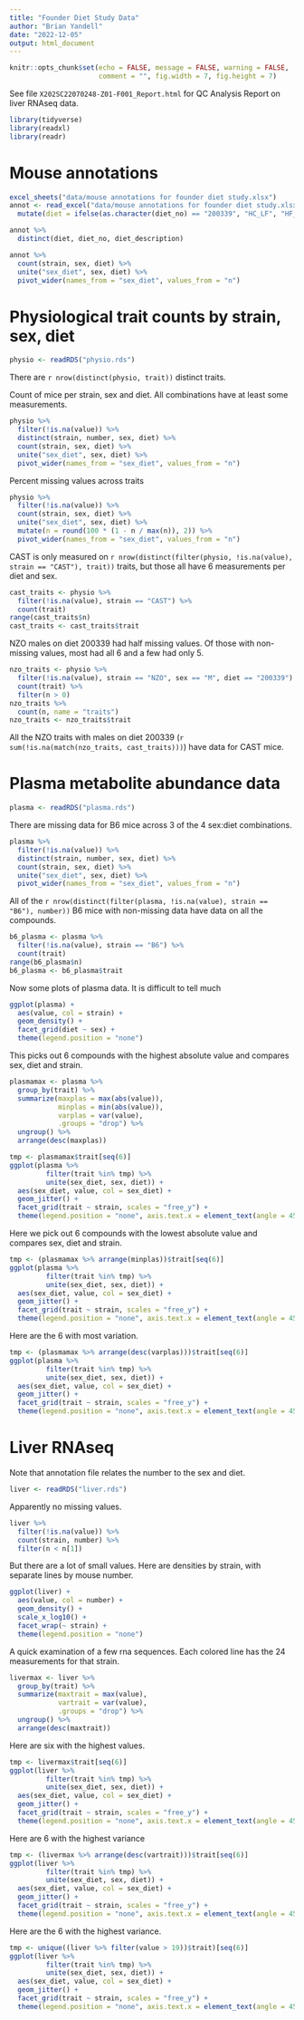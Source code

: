 ```yaml
---
title: "Founder Diet Study Data"
author: "Brian Yandell"
date: "2022-12-05"
output: html_document
---
```


```r
knitr::opts_chunk$set(echo = FALSE, message = FALSE, warning = FALSE,
                      comment = "", fig.width = 7, fig.height = 7)
```
 
See file `X202SC22070248-Z01-F001_Report.html` for QC Analysis Report on liver RNAseq data.

```r
library(tidyverse)
library(readxl)
library(readr)
```

# Mouse annotations

```r
excel_sheets("data/mouse annotations for founder diet study.xlsx")
annot <- read_excel("data/mouse annotations for founder diet study.xlsx") %>%
  mutate(diet = ifelse(as.character(diet_no) == "200339", "HC_LF", "HF_LC"))
```

```r
annot %>%
  distinct(diet, diet_no, diet_description)
```

```r
annot %>%
  count(strain, sex, diet) %>%
  unite("sex_diet", sex, diet) %>%
  pivot_wider(names_from = "sex_diet", values_from = "n")
```

# Physiological trait counts by strain, sex, diet

```r
physio <- readRDS("physio.rds")
```

There are `r nrow(distinct(physio, trait))` distinct traits.

Count of mice per strain, sex and diet. All combinations have at least some measurements.

```r
physio %>%
  filter(!is.na(value)) %>%
  distinct(strain, number, sex, diet) %>%
  count(strain, sex, diet) %>%
  unite("sex_diet", sex, diet) %>%
  pivot_wider(names_from = "sex_diet", values_from = "n")
```

Percent missing values across traits

```r
physio %>%
  filter(!is.na(value)) %>%
  count(strain, sex, diet) %>%
  unite("sex_diet", sex, diet) %>%
  mutate(n = round(100 * (1 - n / max(n)), 2)) %>%
  pivot_wider(names_from = "sex_diet", values_from = "n")
```


CAST is only measured on `r nrow(distinct(filter(physio, !is.na(value), strain == "CAST"), trait))` traits,
but those all have 6 measurements per diet and sex.

```r
cast_traits <- physio %>%
  filter(!is.na(value), strain == "CAST") %>%
  count(trait)
range(cast_traits$n)
cast_traits <- cast_traits$trait
```

NZO males on diet 200339 had half missing values. Of those with non-missing values, most had all 6 and a few had only 5.

```r
nzo_traits <- physio %>%
  filter(!is.na(value), strain == "NZO", sex == "M", diet == "200339") %>%
  count(trait) %>%
  filter(n > 0)
nzo_traits %>%
  count(n, name = "traits")
nzo_traits <- nzo_traits$trait
```

All the NZO traits with males on diet 200339 (`r sum(!is.na(match(nzo_traits, cast_traits)))`) have data for CAST mice.

# Plasma metabolite abundance data

```r
plasma <- readRDS("plasma.rds")
```

There are missing data for B6 mice across 3 of the 4 sex:diet combinations.

```r
plasma %>%
  filter(!is.na(value)) %>%
  distinct(strain, number, sex, diet) %>%
  count(strain, sex, diet) %>%
  unite("sex_diet", sex, diet) %>%
  pivot_wider(names_from = "sex_diet", values_from = "n")
```
All of the `r nrow(distinct(filter(plasma, !is.na(value), strain == "B6"), number))` B6 mice with non-missing data have data on all the compounds.

```r
b6_plasma <- plasma %>%
  filter(!is.na(value), strain == "B6") %>%
  count(trait)
range(b6_plasma$n)
b6_plasma <- b6_plasma$trait
```

Now some plots of plasma data. It is difficult to tell much

```r
ggplot(plasma) +
  aes(value, col = strain) +
  geom_density() +
  facet_grid(diet ~ sex) +
  theme(legend.position = "none")
```

This picks out 6 compounds with the highest absolute value and compares sex, diet and strain.

```r
plasmamax <- plasma %>%
  group_by(trait) %>%
  summarize(maxplas = max(abs(value)),
            minplas = min(abs(value)),
            varplas = var(value),
            .groups = "drop") %>%
  ungroup() %>%
  arrange(desc(maxplas))
```

```r
tmp <- plasmamax$trait[seq(6)]
ggplot(plasma %>%
         filter(trait %in% tmp) %>%
         unite(sex_diet, sex, diet)) +
  aes(sex_diet, value, col = sex_diet) +
  geom_jitter() +
  facet_grid(trait ~ strain, scales = "free_y") +
  theme(legend.position = "none", axis.text.x = element_text(angle = 45, vjust = 1, hjust=1))
```

Here we pick out 6 compounds with the lowest absolute value and compares sex, diet and strain.

```r
tmp <- (plasmamax %>% arrange(minplas))$trait[seq(6)]
ggplot(plasma %>%
         filter(trait %in% tmp) %>%
         unite(sex_diet, sex, diet)) +
  aes(sex_diet, value, col = sex_diet) +
  geom_jitter() +
  facet_grid(trait ~ strain, scales = "free_y") +
  theme(legend.position = "none", axis.text.x = element_text(angle = 45, vjust = 1, hjust=1))
```

Here are the 6 with most variation.

```r
tmp <- (plasmamax %>% arrange(desc(varplas)))$trait[seq(6)]
ggplot(plasma %>%
         filter(trait %in% tmp) %>%
         unite(sex_diet, sex, diet)) +
  aes(sex_diet, value, col = sex_diet) +
  geom_jitter() +
  facet_grid(trait ~ strain, scales = "free_y") +
  theme(legend.position = "none", axis.text.x = element_text(angle = 45, vjust = 1, hjust=1))
```

# Liver RNAseq

Note that annotation file relates the number to the sex and diet.

```r
liver <- readRDS("liver.rds")
```

Apparently no missing values.

```r
liver %>%
  filter(!is.na(value)) %>%
  count(strain, number) %>%
  filter(n < n[1])
```

But there are a lot of small values. Here are densities by strain, with separate lines
by mouse number.

```r
ggplot(liver) +
  aes(value, col = number) +
  geom_density() +
  scale_x_log10() +
  facet_wrap(~ strain) +
  theme(legend.position = "none")
```

A quick examination of a few rna sequences. Each colored line has the 24 measurements
for that strain.

```r
livermax <- liver %>%
  group_by(trait) %>%
  summarize(maxtrait = max(value),
            vartrait = var(value),
            .groups = "drop") %>%
  ungroup() %>%
  arrange(desc(maxtrait))
```

Here are six with the highest values.

```r
tmp <- livermax$trait[seq(6)]
ggplot(liver %>%
         filter(trait %in% tmp) %>%
         unite(sex_diet, sex, diet)) +
  aes(sex_diet, value, col = sex_diet) +
  geom_jitter() +
  facet_grid(trait ~ strain, scales = "free_y") +
  theme(legend.position = "none", axis.text.x = element_text(angle = 45, vjust = 1, hjust=1))
```

Here are 6 with the highest variance

```r
tmp <- (livermax %>% arrange(desc(vartrait)))$trait[seq(6)]
ggplot(liver %>%
         filter(trait %in% tmp) %>%
         unite(sex_diet, sex, diet)) +
  aes(sex_diet, value, col = sex_diet) +
  geom_jitter() +
  facet_grid(trait ~ strain, scales = "free_y") +
  theme(legend.position = "none", axis.text.x = element_text(angle = 45, vjust = 1, hjust=1))
```

Here are the 6 with the highest variance.

```r
tmp <- unique((liver %>% filter(value > 19))$trait)[seq(6)]
ggplot(liver %>%
         filter(trait %in% tmp) %>%
         unite(sex_diet, sex, diet)) +
  aes(sex_diet, value, col = sex_diet) +
  geom_jitter() +
  facet_grid(trait ~ strain, scales = "free_y") +
  theme(legend.position = "none", axis.text.x = element_text(angle = 45, vjust = 1, hjust=1))
```
